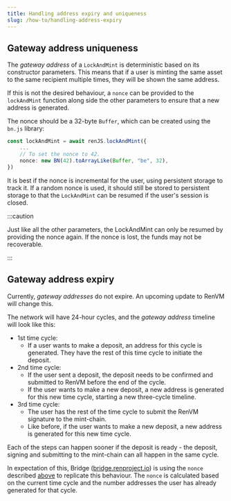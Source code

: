 ```yaml
---
title: Handling address expiry and uniqueness
slug: /how-to/handling-address-expiry
---
```



<DocTag type={DocType.HowTo} marginBottom={0} />

## Gateway address uniqueness

The _gateway address_ of a `LockAndMint` is deterministic based on its constructor parameters. This means that if a user is minting the same asset to the same recipient multiple times, they will be shown the same address.

If this is not the desired behaviour, a `nonce` can be provided to the `lockAndMint` function along side the other parameters to ensure that a new address is generated.

The nonce should be a 32-byte `Buffer`, which can be created using the `bn.js` library:

```ts {3-4}
const lockAndMint = await renJS.lockAndMint({
    ...
    // To set the nonce to 42.
    nonce: new BN(42).toArrayLike(Buffer, "be", 32),
})
```

It is best if the nonce is incremental for the user, using persistent storage to track it. If a random nonce is used, it should still be stored to persistent storage to that the `LockAndMint` can be resumed if the user's session is closed.

:::caution

Just like all the other parameters, the LockAndMint can only be resumed by providing the nonce again. If the nonce is lost, the funds may not be recoverable.

:::

## Gateway address expiry

Currently, _gateway addresses_ do not expire. An upcoming update to RenVM will change this.

The network will have 24-hour cycles, and the _gateway address_ timeline will look like this:

-   1st time cycle:
    -   If a user wants to make a deposit, an address for this cycle is generated. They have the rest of this time cycle to initiate the deposit.
-   2nd time cycle:
    -   If the user sent a deposit, the deposit needs to be confirmed and submitted to RenVM before the end of the cycle.
    -   If the user wants to make a new deposit, a new address is generated for this new time cycle, starting a new three-cycle timeline.
-   3rd time cycle:
    -   The user has the rest of the time cycle to submit the RenVM signature to the mint-chain.
    -   Like before, if the user wants to make a new deposit, a new address is generated for this new time cycle.

Each of the steps can happen sooner if the deposit is ready - the deposit, signing and submitting to the mint-chain can all happen in the same cycle.

In expectation of this, Bridge ([bridge.renproject.io](https://bridge.renproject.io)) is using the `nonce` described [above](#gateway-address-uniqueness) to replicate this behaviour. The `nonce` is calculated based on the current time cycle and the number addresses the user has already generated for that cycle.
